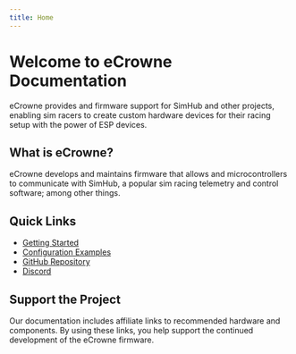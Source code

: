```yaml
---
title: Home
---
```



# Welcome to eCrowne Documentation

eCrowne provides <AffiliateLink type={ProductType.ESP32} /> and <AffiliateLink type={ProductType.ESP8266} /> firmware support for SimHub and other projects, enabling sim racers to create custom hardware devices for their racing setup with the power of ESP devices.

## What is eCrowne?

eCrowne develops and maintains firmware that allows <AffiliateLink type={ProductType.ESP32} /> and <AffiliateLink type={ProductType.ESP8266} /> microcontrollers to communicate with SimHub, a popular sim racing telemetry and control software; among other things.

## Quick Links

- [Getting Started](/esp-simhub/getting-started)
- [Configuration Examples](/esp-simhub/configuration-examples)
- [GitHub Repository](https://github.com/eCrowneEng/ESP-SimHub)
- [Discord](https://discord.gg/CfvJySWTcE)

## Support the Project

Our documentation includes affiliate links to recommended hardware and components. By using these links, you help support the continued development of the eCrowne firmware.
